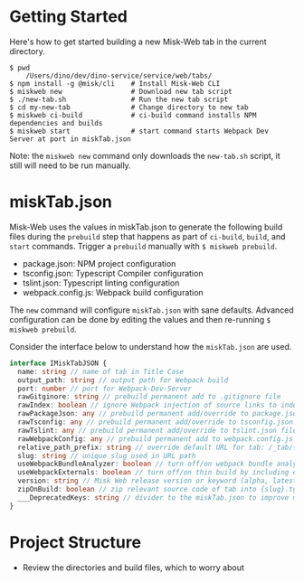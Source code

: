 # Getting Started

Here's how to get started building a new Misk-Web tab in the current directory.

```
$ pwd
    /Users/dino/dev/dino-service/service/web/tabs/
$ npm install -g @misk/cli    # Install Misk-Web CLI
$ miskweb new                 # Download new tab script
$ ./new-tab.sh                # Run the new tab script
$ cd my-new-tab               # Change directory to new tab
$ miskweb ci-build            # ci-build command installs NPM dependencies and builds
$ miskweb start               # start command starts Webpack Dev Server at port in miskTab.json
```

Note: the `miskweb new` command only downloads the `new-tab.sh` script, it still will need to be run manually.

# miskTab.json

Misk-Web uses the values in miskTab.json to generate the following build files during the `prebuild` step that happens as part of `ci-build`, `build`, and `start` commands. Trigger a `prebuild` manually with `$ miskweb prebuild`.

- package.json: NPM project configuration
- tsconfig.json: Typescript Compiler configuration
- tslint.json: Typescript linting configuration
- webpack.config.js: Webpack build configuration

The `new` command will configure `miskTab.json` with sane defaults. Advanced configuration can be done by editing the values and then re-running `$ miskweb prebuild`.

Consider the interface below to understand how the `miskTab.json` are used.

```ts
interface IMiskTabJSON {
  name: string // name of tab in Title Case
  output_path: string // output path for Webpack build
  port: number // port for Webpack-Dev-Server
  rawGitginore: string // prebuild permanent add to .gitignore file
  rawIndex: boolean // ignore Webpack injection of source links to index.html
  rawPackageJson: any // prebuild permanent add/override to package.json file
  rawTsconfig: any // prebuild permanent add/override to tsconfig.json file
  rawTslint: any // prebuild permanent add/override to tslint.json file
  rawWebpackConfig: any // prebuild permanent add to webpack.config.js file
  relative_path_prefix: string // override default URL for tab: /_tab/{slug}/
  slug: string // unique slug used in URL path
  useWebpackBundleAnalyzer: boolean // turn off/on webpack bundle analyzer reports
  useWebpackExternals: boolean // turn off/on thin build by including externals in Webpack build
  version: string // Misk Web release version or keyword (alpha, latest)
  zipOnBuild: boolean // zip relevant source code of tab into {slug}.tgz after each build
  ___DeprecatedKeys: string // divider to the miskTab.json to improve maintainability
}
```

# Project Structure

- Review the directories and build files, which to worry about
